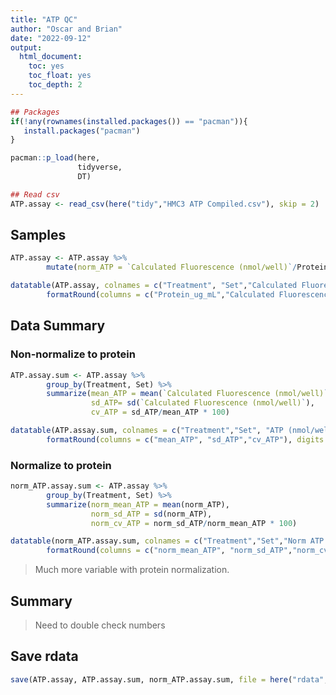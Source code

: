```yaml
---
title: "ATP QC"
author: "Oscar and Brian"
date: "2022-09-12"
output:
  html_document:
    toc: yes
    toc_float: yes
    toc_depth: 2
---
```



```r
## Packages
if(!any(rownames(installed.packages()) == "pacman")){
   install.packages("pacman")
}

pacman::p_load(here,
               tidyverse,
               DT)
```



```r
## Read csv
ATP.assay <- read_csv(here("tidy","HMC3 ATP Compiled.csv"), skip = 2)
```


## Samples
```r
ATP.assay <- ATP.assay %>%
        mutate(norm_ATP = `Calculated Fluorescence (nmol/well)`/Protein_ug_mL)

datatable(ATP.assay, colnames = c("Treatment", "Set","Calculated Fluorescence (nmol/well)","Protein (ug/mL)","Norm ApoE (nmol/well) per protein")) %>%
        formatRound(columns = c("Protein_ug_mL","Calculated Fluorescence (nmol/well)","norm_ATP"), digits = 3)
```



## Data Summary 

### Non-normalize to protein
```r
ATP.assay.sum <- ATP.assay %>%
        group_by(Treatment, Set) %>%
        summarize(mean_ATP = mean(`Calculated Fluorescence (nmol/well)`),
                  sd_ATP= sd(`Calculated Fluorescence (nmol/well)`),
                  cv_ATP = sd_ATP/mean_ATP * 100)

datatable(ATP.assay.sum, colnames = c("Treatment","Set", "ATP (nmol/well)","SD","CV (%)")) %>%
        formatRound(columns = c("mean_ATP", "sd_ATP","cv_ATP"), digits = 3)
```



### Normalize to protein
```r
norm_ATP.assay.sum <- ATP.assay %>%
        group_by(Treatment, Set) %>%
        summarize(norm_mean_ATP = mean(norm_ATP),
                  norm_sd_ATP = sd(norm_ATP),
                  norm_cv_ATP = norm_sd_ATP/norm_mean_ATP * 100)

datatable(norm_ATP.assay.sum, colnames = c("Treatment","Set","Norm ATP (nmol/well)","SD","CV (%)")) %>%
        formatRound(columns = c("norm_mean_ATP", "norm_sd_ATP","norm_cv_ATP"), digits = 3)
```

> Much more variable with protein normalization. 


## Summary

> Need to double check numbers

## Save rdata
```r
save(ATP.assay, ATP.assay.sum, norm_ATP.assay.sum, file = here("rdata","ATP_tidy.rdata"))
```
